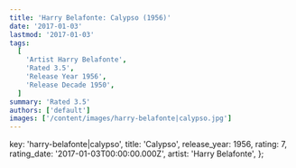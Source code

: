 ```yaml
---
title: 'Harry Belafonte: Calypso (1956)'
date: '2017-01-03'
lastmod: '2017-01-03'
tags:
  [
    'Artist Harry Belafonte',
    'Rated 3.5',
    'Release Year 1956',
    'Release Decade 1950',
  ]
summary: 'Rated 3.5'
authors: ['default']
images: ['/content/images/harry-belafonte|calypso.jpg']
---
```


  key: 'harry-belafonte|calypso',
  title: 'Calypso',
  release_year: 1956,
  rating: 7,
  rating_date: '2017-01-03T00:00:00.000Z',
  artist: 'Harry Belafonte',
};

<MusicRating data={data} />
